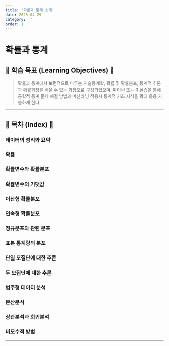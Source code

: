 ```yaml
---
title: '확률과 통계 소개'
date: 2025-04-29
category: ''
order: 1
---
```


# 확률과 통계

## 🎯 학습 목표 (Learning Objectives) 🎯

> 확률과 통계에서 보편적으로 다루는 기술통계학, 확률 및 확률분포, 통계적 추론과 확률과정을 배울 수 있는 과정으로 구성되었으며, 파이썬 또는 R 실습을 통해 공학적 통계 문제 해결 방법과 머신러닝 적용시 통계적 기초 지식을 확대 응용 가능하게 한다.

---

## 📝 목차 (Index) 📝

### 데이터의 정리와 요약

### 확률

### 확률변수와 확률분포

### 확률변수의 기댓값

### 이산형 확률분포

### 연속형 확률분포

### 정규분포와 관련 분포

### 표본 통계량의 분포

### 단일 모집단에 대한 추론

### 두 모집단에 대한 추론

### 범주형 데이터 분석

### 분산분석

### 상관분석과 회귀분석

### 비모수적 방법

---
